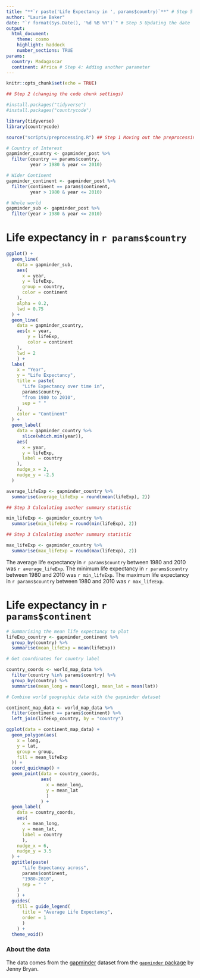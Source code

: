 ```yaml
---
title: "**`r paste('Life Expectancy in ', params$country)`**" # Step 5 Updating the title
author: "Laurie Baker"
date: "`r format(Sys.Date(), '%d %B %Y')`" # Step 5 Updating the date
output: 
  html_document:
    theme: cosmo
    highlight: haddock
    number_sections: TRUE
params:
  country: Madagascar
  continent: Africa # Step 4: Adding another parameter
---
```


```r
knitr::opts_chunk$set(echo = TRUE)
```

```r

## Step 2 (changing the code chunk settings)

#install.packages("tidyverse")
#install.packages("countrycode")

library(tidyverse)
library(countrycode)

```

```r

source("scripts/preprocessing.R") ## Step 1 Moving out the preprocessing to another script. 

# Country of Interest
gapminder_country <- gapminder_post %>%
  filter(country == params$country,
         year > 1980 & year <= 2010)

# Wider Continent
gapminder_continent <- gapminder_post %>%
  filter(continent == params$continent,
         year > 1980 & year <= 2010)

# Whole world
gapminder_sub <- gapminder_post %>%
  filter(year > 1980 & year <= 2010)

```


# Life expectancy in `r params$country`


```r

ggplot() +
  geom_line(
    data = gapminder_sub,
    aes(
      x = year,
      y = lifeExp,
      group = country,
      color = continent
    ),
    alpha = 0.2,
    lwd = 0.75
  ) +
  geom_line(
    data = gapminder_country,
    aes(x = year,
        y = lifeExp,
        color = continent
    ),
    lwd = 2
    ) +
  labs(
    x = "Year",
    y = "Life Expectancy",
    title = paste(
      "Life Expectancy over time in",
      params$country,
      "from 1980 to 2010",
      sep = " "
    ),
    color = "Continent"
  ) +
  geom_label(
    data = gapminder_country %>%
      slice(which.min(year)),
    aes(
      x = year, 
      y = lifeExp, 
      label = country
    ),
    nudge_x = 2,
    nudge_y = -2.5
  )

```


```r

average_lifeExp <- gapminder_country %>%
  summarise(average_lifeExp = round(mean(lifeExp), 2))

```

```r

## Step 3 Calculating another summary statistic

min_lifeExp <- gapminder_country %>%
  summarise(min_lifeExp = round(min(lifeExp), 2))

```

```r

## Step 3 Calculating another summary statistic

max_lifeExp <- gapminder_country %>%
  summarise(max_lifeExp = round(max(lifeExp), 2))

```

The average life expectancy in `r params$country` between 1980 and 2010 was `r average_lifeExp`. The minimum life expectancy in `r params$country` between 1980 and 2010 was `r min_lifeExp`. The maximum life expectancy in `r params$country` between 1980 and 2010 was `r max_lifeExp`. 

# Life expectancy in `r params$continent`

```r


# Summarising the mean life expectancy to plot
lifeExp_country <- gapminder_continent %>%
  group_by(country) %>%
  summarise(mean_lifeExp = mean(lifeExp))

# Get coordinates for country label

country_coords <- world_map_data %>%
  filter(country %in% params$country) %>%
  group_by(country) %>%
  summarise(mean_long = mean(long), mean_lat = mean(lat))

# Combine world geographic data with the gapminder dataset

continent_map_data <- world_map_data %>%
  filter(continent == params$continent) %>%
  left_join(lifeExp_country, by = "country")
```

```r

ggplot(data = continent_map_data) +
  geom_polygon(aes(
    x = long,
    y = lat,
    group = group,
    fill = mean_lifeExp
  )) +
  coord_quickmap() +
  geom_point(data = country_coords, 
             aes(
               x = mean_long, 
               y = mean_lat
               )
             ) +
  geom_label(
    data = country_coords,
    aes(
      x = mean_long, 
      y = mean_lat, 
      label = country
      ),
    nudge_x = 6,
    nudge_y = 3.5
  ) +
  ggtitle(paste(
      "Life Expectancy across",
      params$continent,
      "1980-2010",
      sep = " "
    )
    ) +
  guides(
    fill = guide_legend(
      title = "Average Life Expectancy", 
      order = 1
      )
    ) +
  theme_void()
```

<!-- Step 2 Adding a link and a reference -->

### About the data 

The data comes from the [gapminder](http://www.gapminder.org/data/) dataset from the [`gapminder` package](https://github.com/jennybc/gapminder) by Jenny Bryan.
